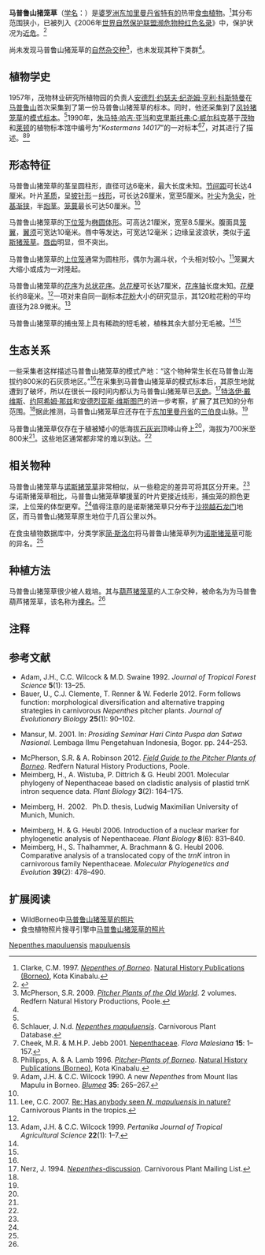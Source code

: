 {{noteTA
|G1=Carnivorous Plant
}}

{{Speciesbox
|image = 
|image_caption =
|status = LR/nt
|status_system = iucn2.3
|taxon=Nepenthes mapuluensis
|authority = [[朱马特·哈吉·亚当|J.H.Adam]] & [[克里斯托弗·C·威尔科克|Wilcock]] (1990)
|range_map = Nepenthes mapuluensis distribution.png
|range_map_caption = 马普鲁山猪笼草的分布地
}}

'''马普鲁山猪笼草'''（[[学名|学名]]：''{{lang|la|Nepenthes mapuluensis}}''）是[[婆罗洲|婆罗洲]][[东加里曼丹省|东加里曼丹省]][[特有种|特有的]]热带[[食虫植物|食虫植物]]。<ref name=Clarke>Clarke, C.M. 1997. ''[[婆罗洲的猪笼草属植物|Nepenthes of Borneo]]''.  [[自然历史出版社_(婆罗洲)|Natural History Publications (Borneo)]], Kota Kinabalu.</ref>其分布范围狭小，已被列入《2006年[[世界自然保护联盟濒危物种红色名录|世界自然保护联盟濒危物种红色名录]]》中，保护状况为[[近危物种|近危]]。<ref name=IUCN>{{IUCN2006|assessors=Clarke, C.M., R. Cantley, J. Nerz, H. Rischer & A. Witsuba|year=2000|id=39673|title=Nepenthes mapuluensis|downloaded=11 May 2006}}</ref>

尚未发现马普鲁山猪笼草的[[自然杂交种|自然杂交种]]<ref name=McPherson>McPherson, S.R. 2009. ''[[旧大陆的猪笼草|Pitcher Plants of the Old World]]''. 2 volumes. Redfern Natural History Productions, Poole.</ref>，也未发现其种下类群<ref name=Clarke />。

== 植物学史 ==
1957年，茂物林业研究所植物园的负责人[[安德烈·约瑟夫·纪尧姆·亨利·科斯特曼|安德烈·约瑟夫·纪尧姆·亨利·科斯特曼]]在[[马普鲁山|马普鲁山]]首次采集到了第一份马普鲁山猪笼草的标本。{{refn|[[安德烈·约瑟夫·纪尧姆·亨利·科斯特曼|安德烈·约瑟夫·纪尧姆·亨利·科斯特曼]]于9月20日至24日对马普鲁山进行了考察<ref>van Steenis-Kruseman, M.J., ''et al.'' 2006. [http://www.nationaalherbarium.nl/fmcollectors/k/KostermansAJGH.htm Cyclopaedia of Malesian Collectors: André Joseph Guillaume Henri Kostermans]. Nationaal Herbarium Nederland.</ref>，期间采集到了马普鲁山猪笼草的标本。|name=Steenis|group="注"}}同时，他还采集到了[[风铃猪笼草|风铃猪笼草]]{{small|（''N. campanulata''）}}的[[模式标本|模式标本]]。<ref name=Clarke />1990年，[[朱马特·哈吉·亚当|朱马特·哈吉·亚当]]和[[克里斯托弗·C·威尔科克|克里斯托弗·C·威尔科克]]基于[[茂物|茂物]]和[[莱顿|莱顿]]的植物标本馆中编号为“''Kostermans 14017''”的一对标本<ref name=Schlauer>Schlauer, J. N.d. [http://www.omnisterra.com/bot/cp_home.cgi?name=nepenthes+mapuluensis ''Nepenthes mapuluensis'']. Carnivorous Plant Database.</ref><ref name=C&J>Cheek, M.R. & M.H.P. Jebb 2001. [[猪笼草科_(2001年专著)|Nepenthaceae]]. ''Flora Malesiana'' '''15''': 1–157.</ref>，对其进行了描述。<ref name=P&L>Phillipps, A. & A. Lamb 1996. ''[[婆罗洲的猪笼草|Pitcher-Plants of Borneo]]''. [[自然历史出版社_(婆罗洲)|Natural History Publications (Borneo)]], Kota Kinabalu.</ref><ref>Adam, J.H. & C.C. Wilcock 1990. A new ''Nepenthes'' from Mount Ilas Mapulu in Borneo. ''[[布卢姆－植物分类学与植物地理学杂志|Blumea]]'' '''35''': 265–267.</ref>

== 形态特征 ==
马普鲁山猪笼草的茎呈圆柱形，直径可达6毫米，最大长度未知。[[节间距|节间距]]可长达4厘米。叶片[[wikt:革质|革质]]，呈[[wikt:披针形|披针形]]－[[wikt:线形|线形]]，可长达26厘米，宽至5厘米。[[叶尖|叶尖]]为[[wikt:急尖|急尖]]，[[叶基|叶基]][[wikt:渐狭|渐狭]]，半[[wikt:抱茎|抱茎]]。[[笼蔓|笼蔓]]最长可达50厘米。<ref name=Clarke />

马普鲁山猪笼草的[[下位捕虫笼|下位笼]]为[[wikt:椭圆体形|椭圆体形]]。可高达21厘米，宽至8.5厘米。腹面具[[笼翼|笼翼]]，[[翼须|翼须]]可宽达10毫米。唇中等发达，可宽达12毫米；边缘呈波浪状，类似于[[诺斯猪笼草|诺斯猪笼草]]{{small|（''N. northiana''）}}。[[唇齿|唇齿]]明显，但不突出。

马普鲁山猪笼草的[[上位捕虫笼|上位笼]]通常为圆柱形，偶尔为漏斗状，个头相对较小。<ref name=Lee>Lee, C.C. 2007. [http://pitcherplants.proboards34.com/index.cgi?board=general&action=display&thread=1177415401&page=1#1177462680 Re: Has anybody seen ''N. mapuluensis'' in nature?] {{Wayback|url=http://pitcherplants.proboards34.com/index.cgi?board=general&action=display&thread=1177415401&page=1 |date=20070927194221 }} Carnivorous Plants in the tropics.</ref>笼翼大大缩小或成为一对隆起。

马普鲁山猪笼草的[[花序|花序]]为[[总状花序|总状花序]]。[[总花梗|总花梗]]可长达7厘米，[[花序轴|花序轴]]长度未知。[[花梗|花梗]]长约8毫米。<ref name=Clarke />一项对来自同一副标本{{small|（Kostermans 14017）}}[[花粉|花粉]]大小的研究显示，其120粒花粉的平均直径为28.9微米{{small|（[[标准误|标准误]]为0.5，[[变异系数|变异系数]]为9.2%）}}。<ref>Adam, J.H. & C.C. Wilcock 1999. {{PDFlink|[http://psasir.upm.edu.my/3779/1/Palynological_Study_of_Bornean_Nepenthes_%28Nepenthaceae%29.pdf Palynological study of Bornean ''Nepenthes'' (Nepenthaceae).]}} ''Pertanika Journal of Tropical Agricultural Science'' '''22'''(1): 1–7.</ref>

马普鲁山猪笼草的捕虫笼上具有稀疏的短毛被，植株其余大部分无毛被。<ref name=Clarke /><ref name=P&L />

== 生态关系 ==
一些采集者这样描述马普鲁山猪笼草的模式产地：“这个物种常生长在马普鲁山海拔约800米的石灰质地区。”<ref name=P&L />在采集到马普鲁山猪笼草的模式标本后，其原生地就遭到了破坏，所以在很长一段时间内都认为马普鲁山猪笼草已[[灭绝|灭绝]]。<ref>Nerz, J. 1994. [http://www.omnisterra.com/botany/cp/list/cp94alld/2403.htm ''Nepenthes''-discussion]. Carnivorous Plant Mailing List.</ref>[[特洛伊·戴维斯|特洛伊·戴维斯]]{{small|（Troy Davis）}}、[[约阿希姆·那兹|约阿希姆·那兹]]和[[安德烈亚斯·维斯图巴|安德烈亚斯·维斯图巴]]的进一步考察，扩展了其已知的分布范围。<ref name=Clarke />据此推测，马普鲁山猪笼草应还存在于[[东加里曼丹省|东加里曼丹省]]的[[三伯良|三伯良]]{{small|（Sambaliung）}}山脉。<ref name=IUCN />

马普鲁山猪笼草仅存在于植被矮小的低海拔[[石灰岩|石灰岩]]顶峰山脊上<ref name=Clarke />，海拔为700米至800米<ref name=IUCN />。这些地区通常都非常的难以到达。<ref name=Lee />

== 相关物种 ==
马普鲁山猪笼草与[[诺斯猪笼草|诺斯猪笼草]]非常相似，从一些稳定的差异可将其区分开来。<ref name=Clarke />与诺斯猪笼草相比，马普鲁山猪笼草攀援茎的叶片更接近线形，捕虫笼的颜色更深，上位笼的体型更窄。<ref name=Clarke />值得注意的是诺斯猪笼草只分布于[[沙捞越|沙捞越]][[石龙门|石龙门]]地区，而马普鲁山猪笼草原生地位于几百公里以外。

在食虫植物数据库中，分类学家[[简·斯洛尔|简·斯洛尔]]{{small|（Jan Schlauer ）}}将马普鲁山猪笼草列为[[诺斯猪笼草|诺斯猪笼草]]{{small|（''N. northiana''）}}可能的异名。<ref name=Schlauer />

== 种植方法 ==
马普鲁山猪笼草很少被人栽培。其与[[葫芦猪笼草|葫芦猪笼草]]{{small|（''N. ventricosa''）}}的人工杂交种，被命名为为马普鲁葫芦猪笼草{{small|（''Nepenthes'' × ''Mapulucosa'' Hort.Westphal ''in sched.'' (2000)）}}，该名称为[[裸名|裸名]]。<ref name=Schlauer />

== 注释 ==
{{reflist|group="注"}}

== 参考文献 ==
{{reflist|2}}
{{refbegin|2}}
* Adam, J.H., C.C. Wilcock & M.D. Swaine 1992. {{PDFlink|[http://myais.fsktm.um.edu.my/8918/1/10.pdf The ecology and distribution of Bornean ''Nepenthes''.]}} ''Journal of Tropical Forest Science'' '''5'''(1): 13–25.
* Bauer, U., C.J. Clemente, T. Renner & W. Federle 2012. Form follows function: morphological diversification and alternative trapping strategies in carnivorous ''Nepenthes'' pitcher plants. ''Journal of Evolutionary Biology'' '''25'''(1): 90–102. {{DOI|10.1111/j.1420-9101.2011.02406.x}}
* {{id icon}} Mansur, M. 2001. {{PDFlink|[http://elib.pdii.lipi.go.id/katalog/index.php/searchkatalog/downloadDatabyId/1286/1286.pdf Koleksi ''Nepenthes'' di Herbarium Bogoriense: prospeknya sebagai tanaman hias.]}} In: ''Prosiding Seminar Hari Cinta Puspa dan Satwa Nasional''. Lembaga Ilmu Pengetahuan Indonesia, Bogor. pp. 244–253.
* McPherson, S.R. & A. Robinson 2012. ''[[婆罗洲的猪笼草野外指南|Field Guide to the Pitcher Plants of Borneo]]''. Redfern Natural History Productions, Poole.
* Meimberg, H., A. Wistuba, P. Dittrich & G. Heubl 2001. Molecular phylogeny of Nepenthaceae based on cladistic analysis of plastid trnK intron sequence data. ''Plant Biology'' '''3'''(2): 164–175. {{DOI|10.1055/s-2001-12897}}
* {{de icon}} Meimberg, H. 2002. {{PDFlink|[http://edoc.ub.uni-muenchen.de/1078/1/Meimberg_Harald.pdf Molekular-systematische Untersuchungen an den Familien Nepenthaceae und Ancistrocladaceae sowie verwandter Taxa aus der Unterklasse Caryophyllidae s. l..]}} Ph.D. thesis, Ludwig Maximilian University of Munich, Munich.
* Meimberg, H. & G. Heubl 2006. Introduction of a nuclear marker for phylogenetic analysis of Nepenthaceae. ''Plant Biology'' '''8'''(6): 831–840. {{DOI|10.1055/s-2006-924676}}
* Meimberg, H., S. Thalhammer, A. Brachmann & G. Heubl 2006. Comparative analysis of a translocated copy of the ''trnK'' intron in carnivorous family Nepenthaceae. ''Molecular Phylogenetics and Evolution'' '''39'''(2): 478–490. {{DOI|10.1016/j.ympev.2005.11.023}}
{{refend}}

== 扩展阅读 ==
{{refbegin|2}}
* WildBorneo中[http://www.wildborneo.com.my/images/cld06122129.jpg 马普鲁山猪笼草的照片]
* 食虫植物照片搜寻引擎中[http://www.cpphotofinder.com/nepenthes-mapuluensis-116.html 马普鲁山猪笼草的照片]
{{commons-inline|Nepenthes mapuluensis|马普鲁山猪笼草}}
{{wikispecies-inline|Nepenthes mapuluensis|马普鲁山猪笼草}}
{{refend}}

{{Nepenthes}}
{{Taxonbar|from=Q5435038}}

[[Category:亚洲食虫植物|Nepenthes mapuluensis]]
[[Category:猪笼草属|mapuluensis]]